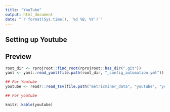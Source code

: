 ```yaml
---
title: "YouTube"
output: html_document
date: "`r format(Sys.time(), '%d %B, %Y')`"
---
```


## Setting up Youtube

## Preview

```r
root_dir <- rprojroot::find_root(rprojroot::has_dir(".git"))
yaml <- yaml::read_yaml(file.path(root_dir, "_config_automation.yml"))

## For Youtube
youtube <- readr::read_tsv(file.path("metricminer_data", "youtube", "youtube.tsv"))

## For youtube
```

```r
knitr::kable(youtube)
```

